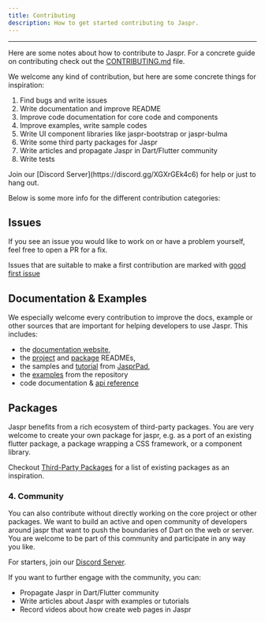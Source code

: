 ```yaml
---
title: Contributing
description: How to get started contributing to Jaspr.
---
```


---

Here are some notes about how to contribute to Jaspr. For a concrete guide on
contributing check out the [CONTRIBUTING.md](https://github.com/schultek/jaspr/blob/main/CONTRIBUTING.md) file.

We welcome any kind of contribution, but here are some concrete things for inspiration:

1. Find bugs and write issues
2. Write documentation and improve README
3. Improve code documentation for core code and components
4. Improve examples, write sample codes
5. Write UI component libraries like jaspr-bootstrap or jaspr-bulma
6. Write some third party packages for Jaspr
7. Write articles and propagate Jaspr in Dart/Flutter community
8. Write tests

<Info>
Join our [Discord Server](https://discord.gg/XGXrGEk4c6) for help or just to hang out.
</Info>

Below is some more info for the different contribution categories:

## Issues

If you see an issue you would like to work on or have a problem yourself, feel free to open a
PR for a fix.

Issues that are suitable to make a first contribution are marked with [good first issue](https://github.com/schultek/jaspr/labels/good%20first%20issue)

## Documentation & Examples

We especially welcome every contribution to improve the docs, example or other sources that are
important for helping developers to use Jaspr. This includes:

- the [documentation website](https://github.com/schultek/jaspr/tree/main/docs),
- the [project](https://github.com/schultek/jaspr/blob/main/README.md) and [package](https://github.com/schultek/jaspr/blob/main/packages/jaspr/README.md) READMEs,
- the samples and [tutorial](https://playground.jaspr.site/?tutorial=intro) from [JasprPad](https://playground.jaspr.site),
- the [examples](https://github.com/schultek/jaspr/tree/main/examples) from the repository
- code documentation & [api reference](https://pub.dev/documentation/jaspr/latest/jaspr/jaspr-library.html)

## Packages

Jaspr benefits from a rich ecosystem of third-party packages. You are very welcome to create 
your own package for jaspr, e.g. as a port of an existing flutter package, a package wrapping a CSS framework, or
a component library.

Checkout [Third-Party Packages](/eco/packages) for a list of existing packages as an inspiration.

### 4. Community

You can also contribute without directly working on the core project or other packages. We want to
build an active and open community of developers around jaspr that want to push the boundaries of 
Dart on the web or server. You are welcome to be part of this community and participate in any way
you like.

For starters, join our [Discord Server](https://discord.gg/XGXrGEk4c6).

If you want to further engage with the community, you can:

- Propagate Jaspr in Dart/Flutter community
- Write articles about Jaspr with examples or tutorials
- Record videos about how create web pages in Jaspr
